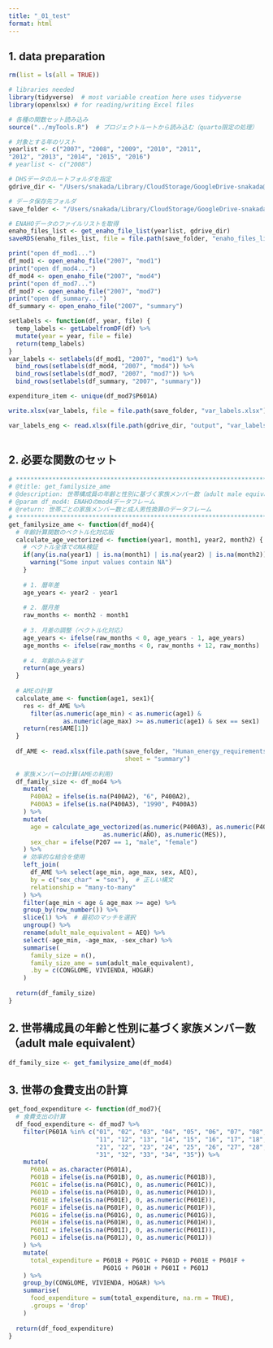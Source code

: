 ```yaml
---
title: "_01_test"
format: html
---
```


## 1. data preparation

```r

rm(list = ls(all = TRUE))

# libraries needed
library(tidyverse)  # most variable creation here uses tidyverse
library(openxlsx) # for reading/writing Excel files

# 各種の関数セット読み込み
source("../myTools.R")  # プロジェクトルートから読み込む（quarto限定の処理）

# 対象とする年のリスト
yearlist <- c("2007", "2008", "2009", "2010", "2011",
"2012", "2013", "2014", "2015", "2016")
# yearlist <- c("2008")

# DHSデータのルートフォルダを指定
gdrive_dir <- "/Users/snakada/Library/CloudStorage/GoogleDrive-snakada@g.ecc.u-tokyo.ac.jp/マイドライブ/Peru_work/peru_enaho"

# データ保存先フォルダ
save_folder <- "/Users/snakada/Library/CloudStorage/GoogleDrive-snakada@g.ecc.u-tokyo.ac.jp/マイドライブ/Peru_work/peru_enaho/output"

# ENAHOデータのファイルリストを取得
enaho_files_list <- get_enaho_file_list(yearlist, gdrive_dir)
saveRDS(enaho_files_list, file = file.path(save_folder, "enaho_files_list.rds"))

print("open df_mod1...")
df_mod1 <- open_enaho_file("2007", "mod1")
print("open df_mod4...")
df_mod4 <- open_enaho_file("2007", "mod4")
print("open df_mod7...")
df_mod7 <- open_enaho_file("2007", "mod7")
print("open df_summary...")
df_summary <- open_enaho_file("2007", "summary")

setlabels <- function(df, year, file) {
  temp_labels <- getLabelfromDF(df) %>%
  mutate(year = year, file = file) 
  return(temp_labels)
} 
var_labels <- setlabels(df_mod1, "2007", "mod1") %>%
  bind_rows(setlabels(df_mod4, "2007", "mod4")) %>%
  bind_rows(setlabels(df_mod7, "2007", "mod7")) %>%
  bind_rows(setlabels(df_summary, "2007", "summary"))

expenditure_item <- unique(df_mod7$P601A)

write.xlsx(var_labels, file = file.path(save_folder, "var_labels.xlsx"))

var_labels_eng <- read.xlsx(file.path(gdrive_dir, "output", "var_labels_eng.xlsx"))



```
## 2. 必要な関数のセット 


```r

# ******************************************************************************
# @title: get_familysize_ame
# @description: 世帯構成員の年齢と性別に基づく家族メンバー数（adult male equivalent）
# @param df_mod4: ENAHOのmod4データフレーム
# @return: 世帯ごとの家族メンバー数と成人男性換算のデータフレーム 
# ******************************************************************************
get_familysize_ame <- function(df_mod4){
  # 年齢計算関数のベクトル化対応版
  calculate_age_vectorized <- function(year1, month1, year2, month2) {
    # ベクトル全体でのNA検証
    if(any(is.na(year1) | is.na(month1) | is.na(year2) | is.na(month2))) {
      warning("Some input values contain NA")
    }
    
    # 1. 暦年差
    age_years <- year2 - year1
    
    # 2. 暦月差  
    raw_months <- month2 - month1
    
    # 3. 月差の調整（ベクトル化対応）
    age_years <- ifelse(raw_months < 0, age_years - 1, age_years)
    age_months <- ifelse(raw_months < 0, raw_months + 12, raw_months)
    
    # 4. 年齢のみを返す
    return(age_years)
  }
  
  # AMEの計算
  calculate_ame <- function(age1, sex1){
    res <- df_AME %>%
      filter(as.numeric(age_min) < as.numeric(age1) & 
               as.numeric(age_max) >= as.numeric(age1) & sex == sex1)
    return(res$AME[1])
  }
  
  df_AME <- read.xlsx(file.path(save_folder, "Human_energy_requirements.xlsx"),
                                sheet = "summary")
  
  # 家族メンバーの計算(AMEの利用)
  df_family_size <- df_mod4 %>%
    mutate(
      P400A2 = ifelse(is.na(P400A2), "6", P400A2),
      P400A3 = ifelse(is.na(P400A3), "1990", P400A3)
    ) %>%
    mutate(
      age = calculate_age_vectorized(as.numeric(P400A3), as.numeric(P400A2), 
                          as.numeric(AÑO), as.numeric(MES)),
      sex_char = ifelse(P207 == 1, "male", "female")
    ) %>%
    # 効率的な結合を使用
    left_join(
      df_AME %>% select(age_min, age_max, sex, AEQ),
      by = c("sex_char" = "sex"),  # 正しい構文
      relationship = "many-to-many"
    ) %>%
    filter(age_min < age & age_max >= age) %>%
    group_by(row_number()) %>%
    slice(1) %>%  # 最初のマッチを選択
    ungroup() %>%
    rename(adult_male_equivalent = AEQ) %>%
    select(-age_min, -age_max, -sex_char) %>%
    summarise(
      family_size = n(),
      family_size_ame = sum(adult_male_equivalent),
      .by = c(CONGLOME, VIVIENDA, HOGAR)
    )
  
  return(df_family_size)  
}

```

## 2. 世帯構成員の年齢と性別に基づく家族メンバー数（adult male equivalent）

```r

df_family_size <- get_familysize_ame(df_mod4)


```

## 3. 世帯の食費支出の計算

```r
get_food_expenditure <- function(df_mod7){
  # 食費支出の計算
  df_food_expenditure <- df_mod7 %>%
    filter(P601A %in% c("01", "02", "03", "04", "05", "06", "07", "08", "09", "10", 
                        "11", "12", "13", "14", "15", "16", "17", "18", "19", "20",
                        "21", "22", "23", "24", "25", "26", "27", "28", "29", "30",
                        "31", "32", "33", "34", "35")) %>%
    mutate(
      P601A = as.character(P601A),
      P601B = ifelse(is.na(P601B), 0, as.numeric(P601B)),
      P601C = ifelse(is.na(P601C), 0, as.numeric(P601C)),
      P601D = ifelse(is.na(P601D), 0, as.numeric(P601D)),
      P601E = ifelse(is.na(P601E), 0, as.numeric(P601E)),
      P601F = ifelse(is.na(P601F), 0, as.numeric(P601F)),
      P601G = ifelse(is.na(P601G), 0, as.numeric(P601G)),
      P601H = ifelse(is.na(P601H), 0, as.numeric(P601H)),
      P601I = ifelse(is.na(P601I), 0, as.numeric(P601I)),
      P601J = ifelse(is.na(P601J), 0, as.numeric(P601J))
    ) %>%
    mutate(
      total_expenditure = P601B + P601C + P601D + P601E + P601F + 
                          P601G + P601H + P601I + P601J
    ) %>%
    group_by(CONGLOME, VIVIENDA, HOGAR) %>%
    summarise(
      food_expenditure = sum(total_expenditure, na.rm = TRUE),
      .groups = 'drop'
    )
  
  return(df_food_expenditure)
}
```
